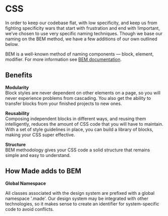 
<Meta title="Hello/Naming Conventions/CSS" />

# CSS

In order to keep our codebase flat, with low specificity, and keep us from fighting specificity wars that start with frustration and end with !important, we’ve chosen to use very specific naming techniques. Though we base our naming on the BEM method, we have a few additions of our own outlined below.

BEM is a well-known method of naming components — block, element, modifier. For more information see [BEM documentation](https://en.bem.info/methodology/).

## Benefits 
**Modularity**  
Block styles are never dependent on other elements on a page, so you will never experience problems from cascading.  You also get the ability to transfer blocks from your finished projects to new ones.

**Reusability**  
Composing independent blocks in different ways, and reusing them intelligently, reduces the amount of CSS code that you will have to maintain.  With a set of style guidelines in place, you can build a library of blocks, making your CSS super effective.

**Structure**  
BEM methodology gives your CSS code a solid structure that remains simple and easy to understand.

## How Made adds to BEM

**Global Namespace**

All classes associated with the design system are prefixed with a global namespace '.made'.
Our design system may be integrated with other technologies,
so it makes sense to create an identifier for system-specific code to avoid conflicts.

**Class Prefix**

In addition to a global namespace, we added prefixes to each class to make it more apparent what job that class is doing.

- c- for UI components, such as .made-c-button or .made-c-modal
- l- for layout-related styles, such as .made-l-grid\_\_item
- u- for utilities, such as .made-u-margin-top-2-x

We found them to be extremely helpful for clarifying the role of each class and made it easy to decipher an application’s codebase at a glance. This kind of clarity is especially helpful for the design system users to be able to easily make heads or tails of things.
